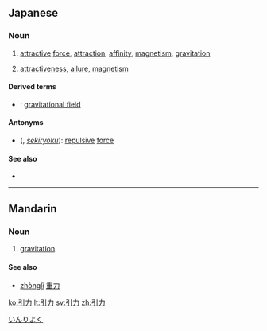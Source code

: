 ==Japanese==
{{kanji readings tab|引|いん|力|りょく|sort=いんりょく|yomi=on}}

===Noun===
{{ja-noun|hira=いんりょく}}

# [[attractive]] [[force]], [[attraction]], [[affinity]], [[magnetism]], [[gravitation]]
# {{qualifier|metaphoric}} [[attractiveness]], [[allure]],  [[magnetism]]

====Derived terms====
* {{l|ja|引力圏|tr=[[いんりょくけん]], ''[[inryokuken]]''}}: [[gravitational field]]

====Antonyms====
* {{l|ja|斥力}} ({{l|ja|せきりょく}}, ''[[sekiryoku]]''): [[repulsive]] [[force]]

====See also====
* {{pedialite|lang=ja}}

[[Category:ja:Physics|いんりよく]]

----

==Mandarin==
{{zh-hanzi|[[引]][[力]]}}

===Noun===
{{cmn-noun|ts|pin=yǐnlì|pint=yin3li4|rs=弓01}}

# [[gravitation]]

====See also====
* [[zhònglì]] [[重力]]

[[ko:引力]]
[[lt:引力]]
[[sv:引力]]
[[zh:引力]]